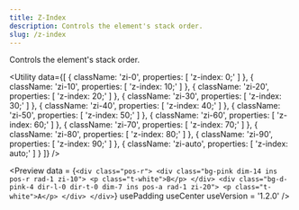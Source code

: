 ```yaml
---
title: Z-Index
description: Controls the element's stack order.
slug: /z-index
---
```



Controls the element's stack order.

<Utility
  data={[
    {
      className: 'zi-0',
      properties: [
        'z-index: 0;'
      ]
    },
    {
      className: 'zi-10',
      properties: [
        'z-index: 10;'
      ]
    },
    {
      className: 'zi-20',
      properties: [
        'z-index: 20;'
      ]
    },
    {
      className: 'zi-30',
      properties: [
        'z-index: 30;'
      ]
    },
    {
      className: 'zi-40',
      properties: [
        'z-index: 40;'
      ]
    },
    {
      className: 'zi-50',
      properties: [
        'z-index: 50;'
      ]
    },
    {
      className: 'zi-60',
      properties: [
        'z-index: 60;'
      ]
    },
    {
      className: 'zi-70',
      properties: [
        'z-index: 70;'
      ]
    },
    {
      className: 'zi-80',
      properties: [
        'z-index: 80;'
      ]
    },
    {
      className: 'zi-90',
      properties: [
        'z-index: 90;'
      ]
    },
    {
      className: 'zi-auto',
      properties: [
        'z-index: auto;'
      ]
    }
  ]}
/>

<Preview
  data = {`<div class="pos-r">
      <div class="bg-pink dim-14 ins pos-r rad-1 zi-10">
        <p class="t-white">B</p>
      </div>
      <div class="bg-d-pink-4 dir-l-0 dir-t-0 dim-7 ins pos-a rad-1 zi-20">
        <p class="t-white">A</p>
      </div>
    </div>`}
  usePadding
  useCenter
  useVersion = '1.2.0'
/>